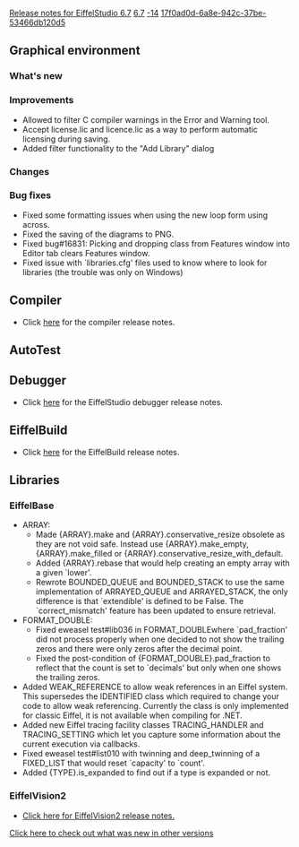 [[Property:title|Release notes for EiffelStudio 6.7]]
[[Property:link_title|6.7]]
[[Property:weight|-14]]
[[Property:uuid|17f0ad0d-6a8e-942c-37be-53466db120d5]]
==Graphical environment==

===What's new===
===Improvements===
* Allowed to filter C compiler warnings in the Error and Warning tool.
* Accept license.lic and licence.lic as a way to perform automatic licensing during saving.
* Added filter functionality to the "Add Library" dialog

===Changes===

===Bug fixes===
* Fixed some formatting issues when using the new loop form using <e>across</e>.
* Fixed the saving of the diagrams to PNG.
* Fixed bug#16831: Picking and dropping class from Features window into Editor tab clears Features window.
* Fixed issue with `libraries.cfg' files used to know where to look for libraries (the trouble was only on Windows)

==Compiler==
* Click [[Major changes between ISE Eiffel 6.6 and ISE Eiffel 6.7|here]]  for the compiler release notes.

== AutoTest==

==Debugger==
* Click [[Release notes for EiffelStudio 6.7 related to the debugger|here]]  for the EiffelStudio debugger release notes.

==EiffelBuild==
* Click [[EiffelBuild Version History|here]]  for the EiffelBuild release notes.

==Libraries==

===EiffelBase===
* <e>ARRAY</e>:
** Made <e>{ARRAY}.make</e> and <e>{ARRAY}.conservative_resize</e> obsolete as they are not void safe. Instead use <e>{ARRAY}.make_empty</e>, <e>{ARRAY}.make_filled</e> or <e>{ARRAY}.conservative_resize_with_default</e>.
** Added <e>{ARRAY}.rebase</e> that would help creating an empty array with a given `lower'. 
** Rewrote <e>BOUNDED_QUEUE</e> and <e>BOUNDED_STACK</e> to use the same implementation of <e>ARRAYED_QUEUE</e> and <e>ARRAYED_STACK</e>, the only difference is that `extendible' is defined to be False. The `correct_mismatch' feature has been updated to ensure retrieval.
* <e>FORMAT_DOUBLE</e>:
** Fixed eweasel test#lib036 in <e>FORMAT_DOUBLE</e>where `pad_fraction' did not process properly when one decided to not show the trailing zeros and there were only zeros after the decimal point.
** Fixed the post-condition of <e>{FORMAT_DOUBLE}.pad_fraction</e> to reflect that the count is set to `decimals' but only when one shows the trailing zeros.
* Added <e>WEAK_REFERENCE</e> to allow weak references in an Eiffel system. This supersedes the <e>IDENTIFIED</e> class which required to change your code to allow weak referencing. Currently the class is only implemented for classic Eiffel, it is not available when compiling for .NET. 
* Added new Eiffel tracing facility classes <e>TRACING_HANDLER</e> and <e>TRACING_SETTING</e> which let you capture some information about the current execution via callbacks.
* Fixed eweasel test#list010 with twinning and deep_twinning of a <e>FIXED_LIST</e> that would reset `capacity' to `count'.
* Added <e>{TYPE}.is_expanded</e> to find out if a type is expanded or not.

===EiffelVision2===
* [[Revisions and Bug Fixes|Click here for EiffelVision2 release notes.]] 

[[EiffelStudio release notes|Click here to check out what was new in other versions]]  

